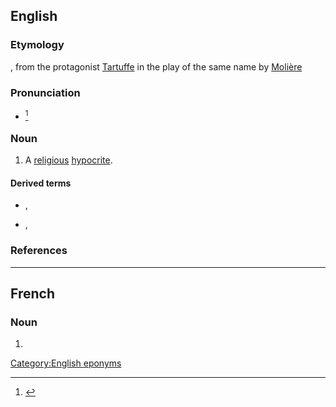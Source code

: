 ==English==

===Etymology===
{{bor|en|fr|-}}, from the protagonist [[w:Tartuffe|Tartuffe]] in the play of the same name by [[w:Molière|Molière]]

===Pronunciation===
* {{IPA|en|/tɑɹˈtuːf/|/tɑɹˈtʊf/}}<ref>{{R:Dictionary.com}}</ref>

===Noun===
{{en-noun}}

# A [[religious]] [[hypocrite]].
#: {{hyper|en|hypocrite}}

====Derived terms====
* {{l|en|tartuffish}}, {{l|en|tartufish}}
* {{l|en|tartuffism}}, {{l|en|tartufism}}

===References===
<references/>

[[Category:English eponyms]]
----
==French==

===Noun===
{{fr-noun|mf}}

# {{l|en|tartuffe}}